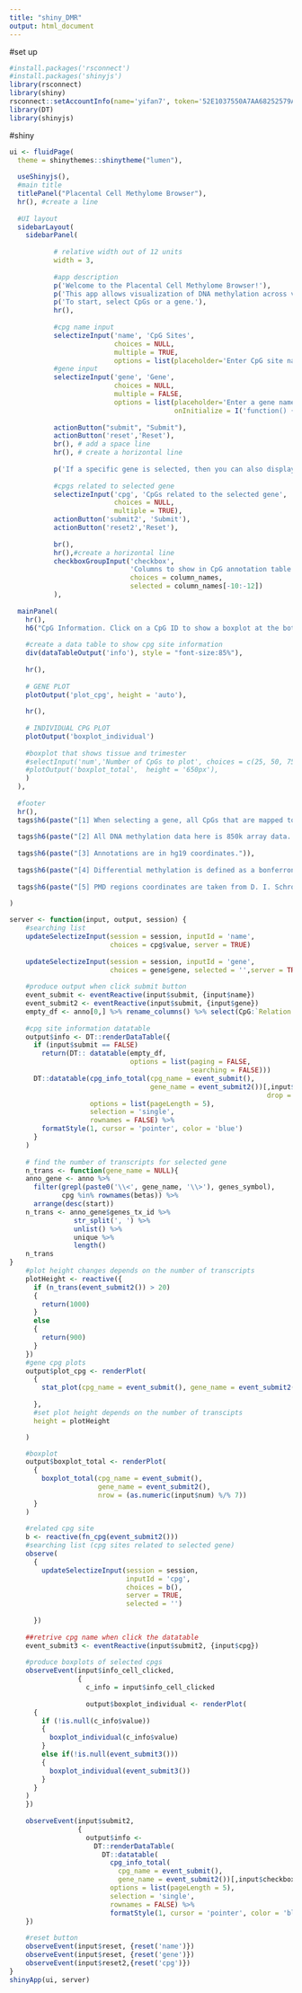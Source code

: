```yaml
---
title: "shiny_DMR"
output: html_document
---
```


#set up
```r
#install.packages('rsconnect')
#install.packages('shinyjs')
library(rsconnect)
library(shiny)
rsconnect::setAccountInfo(name='yifan7', token='52E1037550A7AA68252579A98EE8AA38', secret='+NlrJysSVZHa5LQQb9slmYRDXExPfjF0QbxMjUH1')
library(DT)
library(shinyjs)
```

#shiny
```r
ui <- fluidPage(
  theme = shinythemes::shinytheme("lumen"),
  
  useShinyjs(),
  #main title
  titlePanel("Placental Cell Methylome Browser"),
  hr(), #create a line
  
  #UI layout
  sidebarLayout(
    sidebarPanel(
          
           # relative width out of 12 units
           width = 3,
       
           #app description
           p('Welcome to the Placental Cell Methylome Browser!'),
           p('This app allows visualization of DNA methylation across various placental tissues and cell types.'),
           p('To start, select CpGs or a gene.'),
           hr(),
           
           #cpg name input
           selectizeInput('name', 'CpG Sites', 
                          choices = NULL,
                          multiple = TRUE,
                          options = list(placeholder='Enter CpG site names' )),
           #gene input  
           selectizeInput('gene', 'Gene', 
                          choices = NULL, 
                          multiple = FALSE,
                          options = list(placeholder='Enter a gene name',
                                         onInitialize = I('function() { this.setValue(""); }'))),
           
           actionButton("submit", "Submit"),
           actionButton('reset','Reset'),
           br(), # add a space line
           hr(), # create a horizontal line
           
           p('If a specific gene is selected, then you can also display specific associated-CpGs'),
           
           #cpgs related to selected gene
           selectizeInput('cpg', 'CpGs related to the selected gene', 
                          choices = NULL,
                          multiple = TRUE),
           actionButton('submit2', 'Submit'),
           actionButton('reset2','Reset'),
           
           br(),
           hr(),#create a horizontal line
           checkboxGroupInput('checkbox', 
                              'Columns to show in CpG annotation table', 
                              choices = column_names, 
                              selected = column_names[-10:-12])
           ), 
  
  mainPanel(
    hr(),
    h6("CpG Information. Click on a CpG ID to show a boxplot at the bottom."),
  
    #create a data table to show cpg site information 
    div(dataTableOutput('info'), style = "font-size:85%"),
    
    hr(),
    
    # GENE PLOT
    plotOutput('plot_cpg', height = 'auto'),
    
    hr(),
    
    # INDIVIDUAL CPG PLOT
    plotOutput('boxplot_individual')
  
    #boxplot that shows tissue and trimester
    #selectInput('num','Number of CpGs to plot', choices = c(25, 50, 75,100)),
    #plotOutput('boxplot_total',  height = '650px'),
    )
  ),
  
  #footer
  hr(),
  tags$h6(paste("[1] When selecting a gene, all CpGs that are mapped to any component of an associated transcript will be shown. Transcript components include 1-5Kb upstream of the TSS, the promoter (< 1Kb upstream of the TSS), 5’UTR, exons, introns, and 3’UTRs. Everything else are intergenic regions")),
  
  tags$h6(paste("[2] All DNA methylation data here is 850k array data. See primary publication for details on processing.")),
  
  tags$h6(paste("[3] Annotations are in hg19 coordinates.")),
  
  tags$h6(paste("[4] Differential methylation is defined as a bonferroni-adjusted p-value < 0.01, and an absolute difference in mean DNAm > 25%.")),
  
  tags$h6(paste("[5] PMD regions coordinates are taken from D. I. Schroeder et al. 2013."))
  
)

server <- function(input, output, session) {
    #searching list
    updateSelectizeInput(session = session, inputId = 'name', 
                         choices = cpg$value, server = TRUE)
  
    updateSelectizeInput(session = session, inputId = 'gene', 
                         choices = gene$gene, selected = '',server = TRUE)
      
    #produce output when click submit button
    event_submit <- eventReactive(input$submit, {input$name})
    event_submit2 <- eventReactive(input$submit, {input$gene})
    empty_df <- anno[0,] %>% rename_columns() %>% select(CpG:`Relation to Transcript Features`)
    
    #cpg site information datatable
    output$info <- DT::renderDataTable({ 
      if (input$submit == FALSE)
        return(DT:: datatable(empty_df, 
                              options = list(paging = FALSE, 
                                             searching = FALSE)))
      DT::datatable(cpg_info_total(cpg_name = event_submit(), 
                                   gene_name = event_submit2())[,input$checkbox, 
                                                                drop = FALSE], 
                    options = list(pageLength = 5),
                    selection = 'single',
                    rownames = FALSE) %>% 
        formatStyle(1, cursor = 'pointer', color = 'blue')
      }
    )
    
    # find the number of transcripts for selected gene
    n_trans <- function(gene_name = NULL){
    anno_gene <- anno %>%
      filter(grepl(paste0('\\<', gene_name, '\\>'), genes_symbol),
             cpg %in% rownames(betas)) %>%
      arrange(desc(start))
    n_trans <- anno_gene$genes_tx_id %>% 
                str_split(', ') %>% 
                unlist() %>% 
                unique %>% 
                length()
    n_trans
}
    #plot height changes depends on the number of transcripts
    plotHeight <- reactive({
      if (n_trans(event_submit2()) > 20)
      {
        return(1000)
      }
      else
      {
        return(900)
      }
    })
    #gene cpg plots
    output$plot_cpg <- renderPlot(
      {
        stat_plot(cpg_name = event_submit(), gene_name = event_submit2()) 
 
      },
      #set plot height depends on the number of transcipts
      height = plotHeight

    )

    #boxplot
    output$boxplot_total <- renderPlot(
      { 
        boxplot_total(cpg_name = event_submit(), 
                      gene_name = event_submit2(), 
                      nrow = (as.numeric(input$num) %/% 7))
      }
    )
    
    #related cpg site
    b <- reactive(fn_cpg(event_submit2()))
    #searching list (cpg sites related to selected gene)
    observe(
      {
        updateSelectizeInput(session = session, 
                             inputId = 'cpg', 
                             choices = b(), 
                             server = TRUE, 
                             selected = '')
        
      })
    
    ##retrive cpg name when click the datatable
    event_submit3 <- eventReactive(input$submit2, {input$cpg})
    
    #produce boxplots of selected cpgs
    observeEvent(input$info_cell_clicked, 
                 {
                   c_info = input$info_cell_clicked
                   
                   output$boxplot_individual <- renderPlot(
      {
        if (!is.null(c_info$value))
        {
          boxplot_individual(c_info$value)
        }
        else if(!is.null(event_submit3()))
        {
          boxplot_individual(event_submit3())
        }
      }
    )
    })
    
    observeEvent(input$submit2, 
                 {
                   output$info <- 
                     DT::renderDataTable(
                       DT::datatable(
                         cpg_info_total(
                           cpg_name = event_submit(), 
                           gene_name = event_submit2())[,input$checkbox, drop = FALSE], 
                         options = list(pageLength = 5),
                         selection = 'single',
                         rownames = FALSE) %>% 
                         formatStyle(1, cursor = 'pointer', color = 'blue'))
    })
    
    #reset button
    observeEvent(input$reset, {reset('name')})
    observeEvent(input$reset, {reset('gene')})
    observeEvent(input$reset2,{reset('cpg')})
}
shinyApp(ui, server)
```

